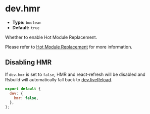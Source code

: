 # dev.hmr

- **Type:** `boolean`
- **Default:** `true`

Whether to enable Hot Module Replacement.

Please refer to [Hot Module Replacement](/guide/advanced/hmr) for more information.

## Disabling HMR

If `dev.hmr` is set to `false`, HMR and react-refresh will be disabled and Rsbuild will automatically fall back to [dev.liveReload](/config/dev/live-reload).

```js
export default {
  dev: {
    hmr: false,
  },
};
```
